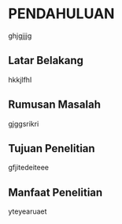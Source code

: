 # PENDAHULUAN
ghjgjjjg

## Latar Belakang
hkkjlfhl

## Rumusan Masalah
gjggsrikri

## Tujuan Penelitian
gfjitedeiteee

## Manfaat Penelitian
yteyearuaet










